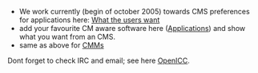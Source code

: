 *We work currently (begin of october 2005) towards CMS preferences for applications here: [[What_the_users_want|What the users want]]
*add your favourite CM aware software here ([[Applications]]) and show what you want from an CMS.
*same as above for [[ColourMatchingModuls|CMMs]]

Dont forget to check IRC and email; see here [[OpenICC]].